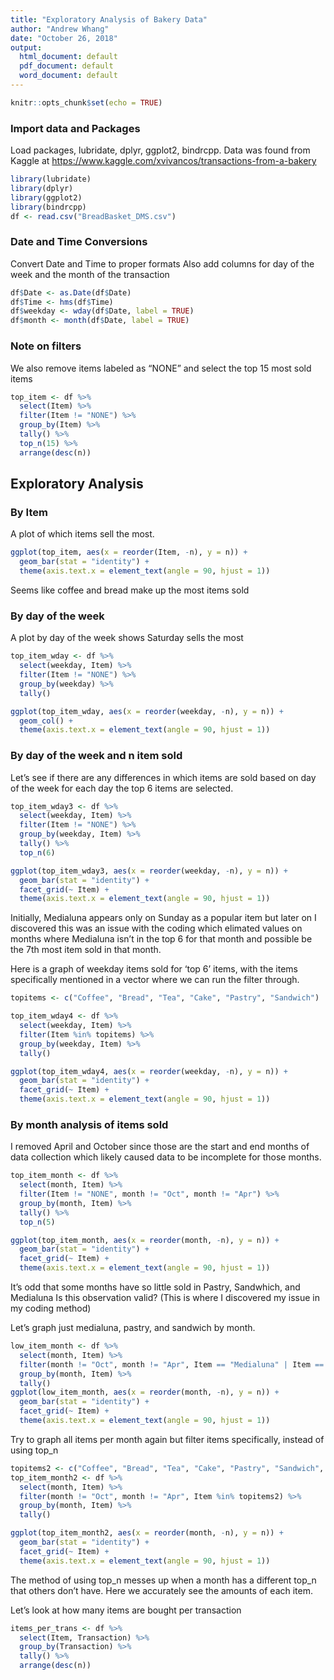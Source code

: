 ---
title: "Exploratory Analysis of Bakery Data"
author: "Andrew Whang"
date: "October 26, 2018"
output:
  html_document: default
  pdf_document: default
  word_document: default
---

```{r setup, include=FALSE}
knitr::opts_chunk$set(echo = TRUE)
```
### Import data and Packages
Load packages, lubridate, dplyr, ggplot2, bindrcpp.
Data was found from Kaggle at <https://www.kaggle.com/xvivancos/transactions-from-a-bakery>
```{r message = FALSE, warning = FALSE}
library(lubridate)
library(dplyr)
library(ggplot2)
library(bindrcpp)
df <- read.csv("BreadBasket_DMS.csv")
```

### Date and Time Conversions
Convert Date and Time to proper formats
Also add columns for day of the week and the month of the transaction

```{r}
df$Date <- as.Date(df$Date)
df$Time <- hms(df$Time)
df$weekday <- wday(df$Date, label = TRUE)
df$month <- month(df$Date, label = TRUE)
```
### Note on filters
We also remove items labeled as "NONE" and select the top 15 most sold items
```{r message = FALSE, echo = FALSE}
top_item <- df %>% 
  select(Item) %>% 
  filter(Item != "NONE") %>% 
  group_by(Item) %>% 
  tally() %>% 
  top_n(15) %>% 
  arrange(desc(n))
```

## Exploratory Analysis
### By Item
A plot of which items sell the most.

```{r echo = FALSE}
ggplot(top_item, aes(x = reorder(Item, -n), y = n)) +
  geom_bar(stat = "identity") +
  theme(axis.text.x = element_text(angle = 90, hjust = 1))
```

Seems like coffee and bread make up the most items sold

### By day of the week
A plot by day of the week shows Saturday sells the most

```{r echo = FALSE}
top_item_wday <- df %>% 
  select(weekday, Item) %>% 
  filter(Item != "NONE") %>% 
  group_by(weekday) %>% 
  tally()

ggplot(top_item_wday, aes(x = reorder(weekday, -n), y = n)) +
  geom_col() +
  theme(axis.text.x = element_text(angle = 90, hjust = 1))
```

### By day of the week and n item sold
Let's see if there are any differences in which items are sold based on day of the week for each day the top 6 items are selected. 

```{r message = FALSE, echo = FALSE}
top_item_wday3 <- df %>% 
  select(weekday, Item) %>% 
  filter(Item != "NONE") %>% 
  group_by(weekday, Item) %>%
  tally() %>% 
  top_n(6)

ggplot(top_item_wday3, aes(x = reorder(weekday, -n), y = n)) +
  geom_bar(stat = "identity") +
  facet_grid(~ Item) +
  theme(axis.text.x = element_text(angle = 90, hjust = 1))
```

Initially, Medialuna appears only on Sunday as a popular item but later on I discovered this was an issue with the coding which elimated values on months where Medialuna isn't in the top 6 for that month and possible be the 7th most item sold in that month.

Here is a graph of weekday items sold for 'top 6' items, with the items specifically 
mentioned in a vector where we can run the filter through.

```{r message = FALSE, echo = FALSE}
topitems <- c("Coffee", "Bread", "Tea", "Cake", "Pastry", "Sandwich")

top_item_wday4 <- df %>% 
  select(weekday, Item) %>% 
  filter(Item %in% topitems) %>% 
  group_by(weekday, Item) %>%
  tally() 

ggplot(top_item_wday4, aes(x = reorder(weekday, -n), y = n)) +
  geom_bar(stat = "identity") +
  facet_grid(~ Item) +
  theme(axis.text.x = element_text(angle = 90, hjust = 1))
```

### By month analysis of items sold
I removed April and October since those are the start and end months of data collection which likely caused data to be incomplete for those months.

```{r message = FALSE, echo = FALSE}
top_item_month <- df %>% 
  select(month, Item) %>% 
  filter(Item != "NONE", month != "Oct", month != "Apr") %>% 
  group_by(month, Item) %>%
  tally() %>% 
  top_n(5)

ggplot(top_item_month, aes(x = reorder(month, -n), y = n)) +
  geom_bar(stat = "identity") +
  facet_grid(~ Item) +
  theme(axis.text.x = element_text(angle = 90, hjust = 1))
```

It's odd that some months have so little sold in Pastry, Sandwhich, and Medialuna
Is this observation valid?
(This is where I discovered my issue in my coding method)

Let's graph just medialuna, pastry, and sandwich by month.

```{r message = FALSE, echo = FALSE}
low_item_month <- df %>% 
  select(month, Item) %>% 
  filter(month != "Oct", month != "Apr", Item == "Medialuna" | Item == "Pastry" | Item == "Sandwich") %>% 
  group_by(month, Item) %>%
  tally() 
ggplot(low_item_month, aes(x = reorder(month, -n), y = n)) +
  geom_bar(stat = "identity") +
  facet_grid(~ Item) +
  theme(axis.text.x = element_text(angle = 90, hjust = 1))
```

Try to graph all items per month again but filter items specifically, instead of using top_n

```{r message = FALSE, echo = FALSE}
topitems2 <- c("Coffee", "Bread", "Tea", "Cake", "Pastry", "Sandwich", "Medialuna")
top_item_month2 <- df %>% 
  select(month, Item) %>% 
  filter(month != "Oct", month != "Apr", Item %in% topitems2) %>% 
  group_by(month, Item) %>%
  tally() 

ggplot(top_item_month2, aes(x = reorder(month, -n), y = n)) +
  geom_bar(stat = "identity") +
  facet_grid(~ Item) +
  theme(axis.text.x = element_text(angle = 90, hjust = 1))
```

The method of using top_n messes up when a month has a different top_n that others don't have.
Here we accurately see the amounts of each item.

Let's look at how many items are bought per transaction 
```{r message = FALSE, echo = FALSE}
items_per_trans <- df %>%
  select(Item, Transaction) %>% 
  group_by(Transaction) %>% 
  tally() %>% 
  arrange(desc(n))
```
